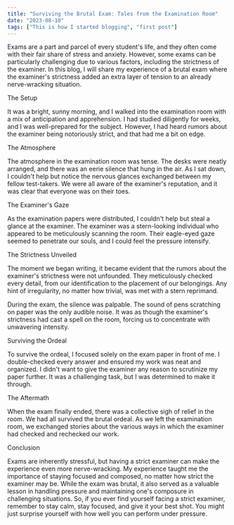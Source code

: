 ```yaml
---
title: "Surviving the Brutal Exam: Tales from the Examination Room"
date: "2023-08-10"
tags: ["This is how I started blogging", "first post"]
---
```


Exams are a part and parcel of every student's life, and they often come with their fair share of stress and anxiety. However, some exams can be particularly challenging due to various factors, including the strictness of the examiner. In this blog, I will share my experience of a brutal exam where the examiner's strictness added an extra layer of tension to an already nerve-wracking situation.


The Setup

It was a bright, sunny morning, and I walked into the examination room with a mix of anticipation and apprehension. I had studied diligently for weeks, and I was well-prepared for the subject. However, I had heard rumors about the examiner being notoriously strict, and that had me a bit on edge.

The Atmosphere

The atmosphere in the examination room was tense. The desks were neatly arranged, and there was an eerie silence that hung in the air. As I sat down, I couldn't help but notice the nervous glances exchanged between my fellow test-takers. We were all aware of the examiner's reputation, and it was clear that everyone was on their toes.

The Examiner's Gaze

As the examination papers were distributed, I couldn't help but steal a glance at the examiner. The examiner was a stern-looking individual who appeared to be meticulously scanning the room. Their eagle-eyed gaze seemed to penetrate our souls, and I could feel the pressure intensify.

The Strictness Unveiled

The moment we began writing, it became evident that the rumors about the examiner's strictness were not unfounded. They meticulously checked every detail, from our identification to the placement of our belongings. Any hint of irregularity, no matter how trivial, was met with a stern reprimand.

During the exam, the silence was palpable. The sound of pens scratching on paper was the only audible noise. It was as though the examiner's strictness had cast a spell on the room, forcing us to concentrate with unwavering intensity.

Surviving the Ordeal

To survive the ordeal, I focused solely on the exam paper in front of me. I double-checked every answer and ensured my work was neat and organized. I didn't want to give the examiner any reason to scrutinize my paper further. It was a challenging task, but I was determined to make it through.

The Aftermath

When the exam finally ended, there was a collective sigh of relief in the room. We had all survived the brutal ordeal. As we left the examination room, we exchanged stories about the various ways in which the examiner had checked and rechecked our work.

Conclusion

Exams are inherently stressful, but having a strict examiner can make the experience even more nerve-wracking. My experience taught me the importance of staying focused and composed, no matter how strict the examiner may be. While the exam was brutal, it also served as a valuable lesson in handling pressure and maintaining one's composure in challenging situations. So, if you ever find yourself facing a strict examiner, remember to stay calm, stay focused, and give it your best shot. You might just surprise yourself with how well you can perform under pressure.

